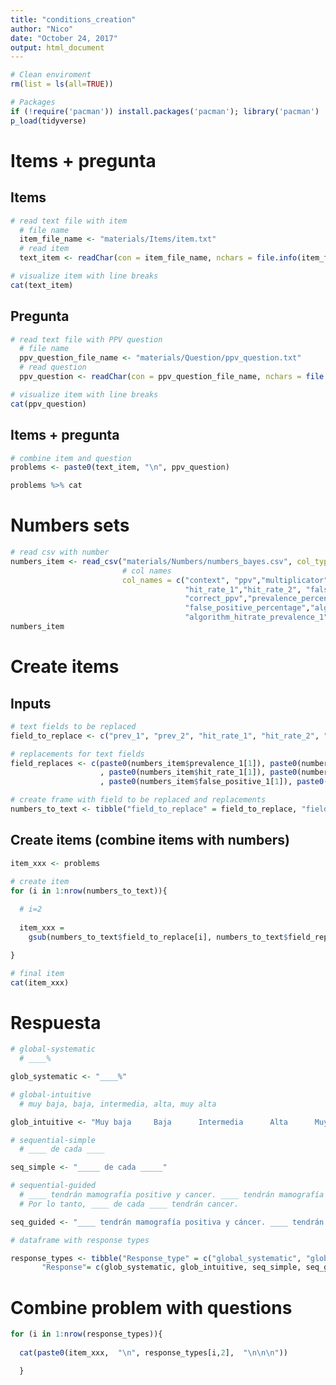 ```yaml
---
title: "conditions_creation"
author: "Nico"
date: "October 24, 2017"
output: html_document
---
```


```r
# Clean enviroment
rm(list = ls(all=TRUE))
```


```r
# Packages
if (!require('pacman')) install.packages('pacman'); library('pacman')
p_load(tidyverse)
```

# Items + pregunta

## Items
```r
# read text file with item
  # file name
  item_file_name <- "materials/Items/item.txt"
  # read item
  text_item <- readChar(con = item_file_name, nchars = file.info(item_file_name)$size)

# visualize item with line breaks
cat(text_item)
```

## Pregunta

```r
# read text file with PPV question
  # file name
  ppv_question_file_name <- "materials/Question/ppv_question.txt"
  # read question
  ppv_question <- readChar(con = ppv_question_file_name, nchars = file.info(ppv_question_file_name)$size)

# visualize item with line breaks
cat(ppv_question)

```

## Items + pregunta
```r
# combine item and question
problems <- paste0(text_item, "\n", ppv_question)

problems %>% cat
```

# Numbers sets
```r
# read csv with number
numbers_item <- read_csv("materials/Numbers/numbers_bayes.csv", col_types = cols(), skip = 1,
                         # col names
                         col_names = c("context", "ppv","multiplicator","prevalence_1", "prevalence_2", 
                                       "hit_rate_1","hit_rate_2", "false_positive_1","false_positive_2",
                                       "correct_ppv","prevalence_percentage","hit_rate_percentage",
                                       "false_positive_percentage","algorithm_hitrate_falsepositive",
                                       "algorithm_hitrate_prevalence_1", "algorithm_hitrate_prevalence_2"))
numbers_item

```

# Create items

## Inputs
```r

# text fields to be replaced
field_to_replace <- c("prev_1", "prev_2", "hit_rate_1", "hit_rate_2", "false_positive_1", "false_positive_2")

# replacements for text fields
field_replaces <- c(paste0(numbers_item$prevalence_1[1]), paste0(numbers_item$prevalence_2[1])
                    , paste0(numbers_item$hit_rate_1[1]), paste0(numbers_item$hit_rate_2[1])
                    , paste0(numbers_item$false_positive_1[1]), paste0(numbers_item$false_positive_2[1]))

# create frame with field to be replaced and replacements
numbers_to_text <- tibble("field_to_replace" = field_to_replace, "field_replaces" = field_replaces)


```

## Create items (combine items with numbers)
```r

item_xxx <- problems

# create item
for (i in 1:nrow(numbers_to_text)){
  
  # i=2
  
  item_xxx =
    gsub(numbers_to_text$field_to_replace[i], numbers_to_text$field_replaces[i], item_xxx)

}

# final item
cat(item_xxx)
```

# Respuesta

```r
# global-systematic
  # ____%

glob_systematic <- "____%"

# global-intuitive
  # muy baja, baja, intermedia, alta, muy alta

glob_intuitive <- "Muy baja     Baja      Intermedia      Alta      Muy alta"

# sequential-simple
  # ____ de cada ____

seq_simple <- "_____ de cada _____"

# sequential-guided
  # ____ tendrán mamografía positive y cancer. ____ tendrán mamografía positive y no cancer.
  # Por lo tanto, ____ de cada ____ tendrán cancer.

seq_guided <- "____ tendrán mamografía positiva y cáncer. ____ tendrán mamografía positive y no cancer.\nPor lo tanto, ____ de cada ____ tendrán cancer."

# dataframe with response types

response_types <- tibble("Response_type" = c("global_systematic", "global_intuitive", "sequential_simple", "sequential_guided"),
       "Response"= c(glob_systematic, glob_intuitive, seq_simple, seq_guided))
```

# Combine problem with questions
```r
for (i in 1:nrow(response_types)){
  
  cat(paste0(item_xxx,  "\n", response_types[i,2],  "\n\n\n"))

  }
```
































